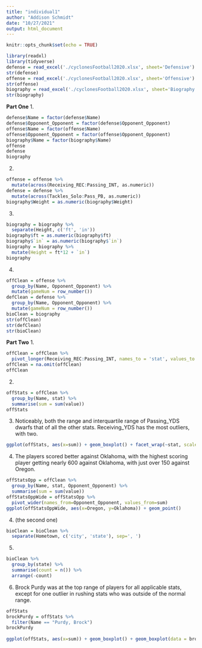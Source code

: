 ```yaml
---
title: "individual1"
author: "Addison Schmidt"
date: "10/27/2021"
output: html_document
---
```


```r
knitr::opts_chunk$set(echo = TRUE)
```

```r
library(readxl)
library(tidyverse)
defense = read_excel('./cyclonesFootball2020.xlsx', sheet='Defensive')
str(defense)
offense = read_excel('./cyclonesFootball2020.xlsx', sheet='Offensive')
str(offense)
biography = read_excel('./cyclonesFootball2020.xlsx', sheet='Biography')
str(biography)
```
**Part One**
1.
```r
defense$Name = factor(defense$Name)
defense$Opponent_Opponent = factor(defense$Opponent_Opponent)
offense$Name = factor(offense$Name)
offense$Opponent_Opponent = factor(offense$Opponent_Opponent)
biography$Name = factor(biography$Name)
offense
defense
biography
```
2.
```r
offense = offense %>% 
  mutate(across(Receiving_REC:Passing_INT, as.numeric))
defense = defense %>% 
  mutate(across(Tackles_Solo:Pass_PB, as.numeric))
biography$Weight = as.numeric(biography$Weight)
```

3.
```r
biography = biography %>%
  separate(Height, c('ft', 'in'))
biography$ft = as.numeric(biography$ft)
biography$`in` = as.numeric(biography$`in`)
biography = biography %>%
  mutate(Height = ft*12 + `in`)
biography
```

4.
```r
offClean = offense %>%
  group_by(Name, Opponent_Opponent) %>%
  mutate(gameNum = row_number())
defClean = defense %>%
  group_by(Name, Opponent_Opponent) %>%
  mutate(gameNum = row_number())
bioClean = biography
str(offClean)
str(defClean)
str(bioClean)
```

**Part Two**
1.
```r
offClean = offClean %>%
  pivot_longer(Receiving_REC:Passing_INT, names_to = 'stat', values_to = 'value')
offClean = na.omit(offClean)
offClean
```
2.
```r
offStats = offClean %>%
  group_by(Name, stat) %>%
  summarise(sum = sum(value))
offStats
```

3. Noticeably, both the range and interquartile range of Passing_YDS dwarfs that of all the other stats. Receiving_YDS has the most outliers, with two.
```r
ggplot(offStats, aes(x=sum)) + geom_boxplot() + facet_wrap(~stat, scales="free")
```

4. The players scored better against Oklahoma, with the highest scoring player getting nearly 600 against Oklahoma, with just over 150 against Oregon.
```r
offStatsOpp = offClean %>%
  group_by(Name, stat, Opponent_Opponent) %>%
  summarise(sum = sum(value))
offStatsOppWide = offStatsOpp %>%
  pivot_wider(names_from=Opponent_Opponent, values_from=sum)
ggplot(offStatsOppWide, aes(x=Oregon, y=Oklahoma)) + geom_point()
```

4. (the second one)
```r
bioClean = bioClean %>%
  separate(Hometown, c('city', 'state'), sep=', ')
```

5.
```r
bioClean %>%
  group_by(state) %>%
  summarise(count = n()) %>%
  arrange(-count)
```

6. Brock Purdy was at the top range of players for all applicable stats, except for one outlier in rushing stats who was outside of the normal range.
```r
offStats
brockPurdy = offStats %>%
  filter(Name == "Purdy, Brock")
brockPurdy
  
ggplot(offStats, aes(x=sum)) + geom_boxplot() + geom_boxplot(data = brockPurdy, col="red") + facet_wrap(~stat, scales="free")
```